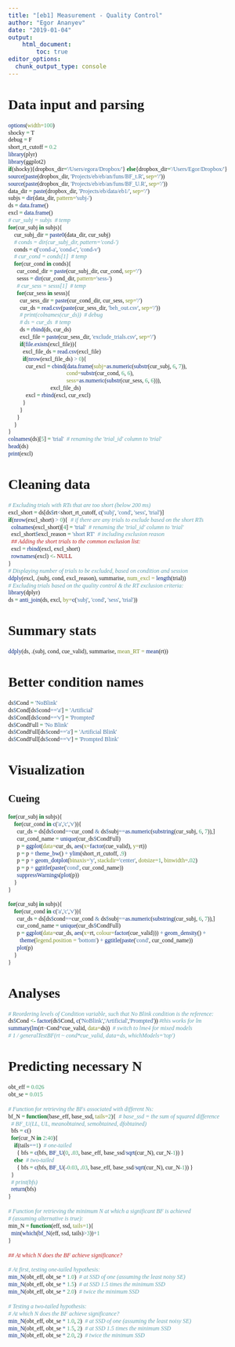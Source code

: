 ```yaml
---
title: "[eb1] Measurement - Quality Control"
author: "Egor Ananyev"
date: "2019-01-04"
output:
    html_document:
        toc: true
editor_options: 
  chunk_output_type: console
---
```


<style type="text/css">
body, td{
  font-family: Cambria;
}
code.r{
  font-family: Inconsolata;
}
</style>

# Data input and parsing
```r
options(width=100)
shocky = T
debug = F
short_rt_cutoff = 0.2
library(plyr)
library(ggplot2)
if(shocky){dropbox_dir='/Users/egora/Dropbox/'} else{dropbox_dir='/Users/Egor/Dropbox/'}
source(paste(dropbox_dir, 'Projects/eb/eb/an/funs/BF_t.R', sep='/'))
source(paste(dropbox_dir, 'Projects/eb/eb/an/funs/BF_U.R', sep='/'))
data_dir = paste(dropbox_dir, 'Projects/eb/data/eb1/', sep='/')
subjs = dir(data_dir, pattern='subj-')
ds = data.frame()
excl = data.frame()
# cur_subj = subjs  # temp
for(cur_subj in subjs){
    cur_subj_dir = paste0(data_dir, cur_subj)
    # conds = dir(cur_subj_dir, pattern='cond-')
    conds = c('cond-a', 'cond-c', 'cond-v')
    # cur_cond = conds[1]  # temp
    for(cur_cond in conds){
      cur_cond_dir = paste(cur_subj_dir, cur_cond, sep='/')
      sesss = dir(cur_cond_dir, pattern='sess-')
      # cur_sess = sesss[1]  # temp
      for(cur_sess in sesss){
        cur_sess_dir = paste(cur_cond_dir, cur_sess, sep='/')
        cur_ds = read.csv(paste(cur_sess_dir, 'beh_out.csv', sep='/'))
        # print(colnames(cur_ds))  # debug
        # ds = cur_ds  # temp
        ds = rbind(ds, cur_ds)
        excl_file = paste(cur_sess_dir, 'exclude_trials.csv', sep='/')
        if(file.exists(excl_file)){
          excl_file_ds = read.csv(excl_file)
          if(nrow(excl_file_ds) > 0){
            cur_excl = cbind(data.frame(subj=as.numeric(substr(cur_subj, 6, 7)), 
                                        cond=substr(cur_cond, 6, 6),
                                        sess=as.numeric(substr(cur_sess, 6, 6))), 
                             excl_file_ds)
            excl = rbind(excl, cur_excl)
          }
        }
      }
    }
}
colnames(ds)[5] = 'trial'  # renaming the 'trial_id' column to 'trial'
head(ds)
print(excl)
```

# Cleaning data
```r
# Excluding trials with RTs that are too short (below 200 ms)
excl_short = ds[ds$rt<short_rt_cutoff, c('subj', 'cond', 'sess', 'trial')]
if(nrow(excl_short) > 0){  # if there are any trials to exclude based on the short RTs
  colnames(excl_short)[4] = 'trial'  # renaming the 'trial_id' column to 'trial'
  excl_short$excl_reason = 'short RT'  # including exclusion reason
  ## Adding the short trials to the common exclusion list:
  excl = rbind(excl, excl_short)
  rownames(excl) <- NULL
}
# Displaying number of trials to be excluded, based on condition and session
ddply(excl, .(subj, cond, excl_reason), summarise, num_excl = length(trial))
# Excluding trials based on the quality control & the RT exclusion criteria:
library(dplyr)
ds = anti_join(ds, excl, by=c('subj', 'cond', 'sess', 'trial'))
```

# Summary stats
```r
ddply(ds, .(subj, cond, cue_valid), summarise, mean_RT = mean(rt))
```

# Better condition names
```r
ds$Cond = 'NoBlink'
ds$Cond[ds$cond=='a'] = 'Artificial'
ds$Cond[ds$cond=='v'] = 'Prompted'
ds$CondFull = 'No Blink'
ds$CondFull[ds$cond=='a'] = 'Artificial Blink'
ds$CondFull[ds$cond=='v'] = 'Prompted Blink'
```

# Visualization
## Cueing
```r
for(cur_subj in subjs){
    for(cur_cond in c('a','c','v')){
      cur_ds = ds[ds$cond==cur_cond & ds$subj==as.numeric(substring(cur_subj, 6, 7)),]
      cur_cond_name = unique(cur_ds$CondFull)
      p = ggplot(data=cur_ds, aes(x=factor(cue_valid), y=rt))
      p = p + theme_bw() + ylim(short_rt_cutoff, .9)
      p = p + geom_dotplot(binaxis='y', stackdir='center', dotsize=1, binwidth=.02)
      p = p + ggtitle(paste('cond', cur_cond_name))
      suppressWarnings(plot(p))
    }
}
```

```r
for(cur_subj in subjs){
    for(cur_cond in c('a','c','v')){
      cur_ds = ds[ds$cond==cur_cond & ds$subj==as.numeric(substring(cur_subj, 6, 7)),]
      cur_cond_name = unique(cur_ds$CondFull)
      p = ggplot(data=cur_ds, aes(x=rt, colour=factor(cue_valid))) + geom_density() +
        theme(legend.position = 'bottom') + ggtitle(paste('cond', cur_cond_name))
      plot(p)
    }
}
```

# Analyses
```r
# Reordering levels of Condition variable, such that No Blink condition is the reference:
ds$Cond <- factor(ds$Cond, c('NoBlink','Artificial','Prompted')) #this works for lm
summary(lm(rt~Cond*cue_valid, data=ds))  # switch to lme4 for mixed models
# 1 / generalTestBF(rt ~ cond*cue_valid, data=ds, whichModels='top')
```

# Predicting necessary N
```r
obt_eff = 0.026
obt_se = 0.015

# Function for retrieving the BFs associated with different Ns:
bf_N = function(base_eff, base_ssd, tails=2){  # base_ssd = the sum of squared difference
  # BF_U(LL, UL, meanobtained, semobtained, dfobtained)
  bfs = c()
  for(cur_N in 2:40){
    if(tails==1)  # one-tailed
      { bfs = c(bfs, BF_U(0, .03, base_eff, base_ssd/sqrt(cur_N), cur_N-1)) }
    else  # two-tailed
      { bfs = c(bfs, BF_U(-0.03, .03, base_eff, base_ssd/sqrt(cur_N), cur_N-1)) }
  }
  # print(bfs)
  return(bfs)
}

# Function for retrieving the minimum N at which a significant BF is achieved
# (assuming alternative is true):
min_N = function(eff, ssd, tails=1){ 
  min(which(bf_N(eff, ssd, tails)>3))+1
}

## At which N does the BF achieve significance?

# At first, testing one-tailed hypothesis:
min_N(obt_eff, obt_se * 1.0)  # at SSD of one (assuming the least noisy SE)
min_N(obt_eff, obt_se * 1.5)  # at SSD 1.5 times the minimum SSD
min_N(obt_eff, obt_se * 2.0)  # twice the minimum SSD

# Testing a two-tailed hypothesis:
# At which N does the BF achieve significance?
min_N(obt_eff, obt_se * 1.0, 2)  # at SSD of one (assuming the least noisy SE)
min_N(obt_eff, obt_se * 1.5, 2)  # at SSD 1.5 times the minimum SSD
min_N(obt_eff, obt_se * 2.0, 2)  # twice the minimum SSD
```